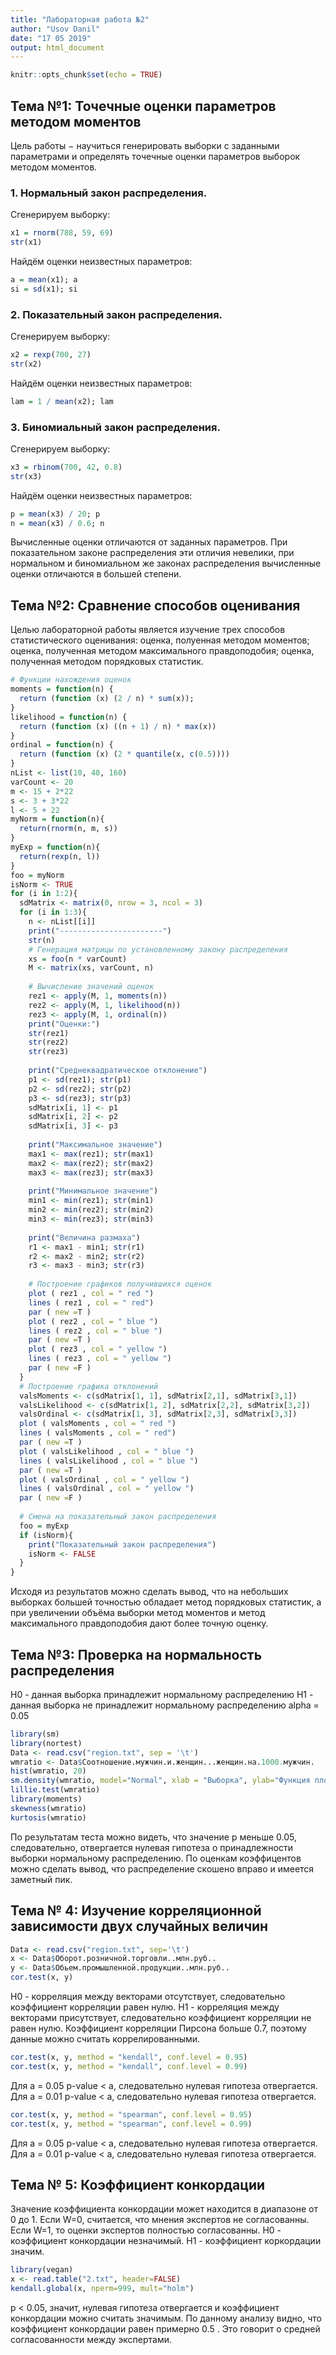 ```yaml
---
title: "Лабораторная работа №2"
author: "Usov Danil"
date: "17 05 2019"
output: html_document
---
```


```r
knitr::opts_chunk$set(echo = TRUE)
```
## Тема №1: Точечные оценки параметров методом моментов
Цель работы − научиться генерировать выборки с заданными параметрами и определять точечные оценки параметров выборок методом моментов.

### 1. Нормальный закон распределения.

Сгенерируем выборку:
```r
x1 = rnorm(788, 59, 69)
str(x1)
```
Найдём оценки неизвестных параметров:
```r
a = mean(x1); a
si = sd(x1); si
```

### 2. Показательный закон распределения.

Сгенерируем выборку:
```r
x2 = rexp(700, 27)
str(x2)
```
Найдём оценки неизвестных параметров:
```r
lam = 1 / mean(x2); lam
```

### 3. Биномиальный закон распределения.

Сгенерируем выборку:
```r
x3 = rbinom(700, 42, 0.8)
str(x3)
```
Найдём оценки неизвестных параметров:
```r
p = mean(x3) / 20; p
n = mean(x3) / 0.6; n
```
Вычисленные оценки отличаются от заданных параметров. При показательном законе распределения эти отличия невелики, при нормальном и биномиальном же законах распределения вычисленные оценки отличаются в большей степени.

## Тема №2: Сравнение способов оценивания
Целью лабораторной работы является изучение трех способов статистического оценивания: оценка, полуенная методом моментов; оценка, полученная методом максимального правдоподобия; оценка, полученная методом порядковых статистик.
```r
# Функции нахождения оценок
moments = function(n) { 
  return (function (x) (2 / n) * sum(x));
}
likelihood = function(n) {
  return (function (x) ((n + 1) / n) * max(x))
}
ordinal = function(n) {
  return (function (x) (2 * quantile(x, c(0.5))))
}
nList <- list(10, 40, 160)
varCount <- 20
m <- 15 + 2*22
s <- 3 + 3*22
l <- 5 + 22
myNorm = function(n){
  return(rnorm(n, m, s))
}
myExp = function(n){
  return(rexp(n, l))
}
foo = myNorm
isNorm <- TRUE
for (i in 1:2){
  sdMatrix <- matrix(0, nrow = 3, ncol = 3)
  for (i in 1:3){
    n <- nList[[i]]
    print("-----------------------")
    str(n)
    # Генерация матрицы по установленному закону распределения
    xs = foo(n * varCount)
    M <- matrix(xs, varCount, n)
    
    # Вычисление значений оценок
    rez1 <- apply(M, 1, moments(n))
    rez2 <- apply(M, 1, likelihood(n))
    rez3 <- apply(M, 1, ordinal(n))
    print("Оценки:")
    str(rez1)
    str(rez2)
    str(rez3)
    
    print("Среднеквадратическое отклонение")
    p1 <- sd(rez1); str(p1)
    p2 <- sd(rez2); str(p2)
    p3 <- sd(rez3); str(p3)
    sdMatrix[i, 1] <- p1
    sdMatrix[i, 2] <- p2
    sdMatrix[i, 3] <- p3
    
    print("Максимальное значение")
    max1 <- max(rez1); str(max1)
    max2 <- max(rez2); str(max2)
    max3 <- max(rez3); str(max3)
    
    print("Минимальное значение")
    min1 <- min(rez1); str(min1)
    min2 <- min(rez2); str(min2)
    min3 <- min(rez3); str(min3)
    
    print("Величина размаха")
    r1 <- max1 - min1; str(r1)
    r2 <- max2 - min2; str(r2)
    r3 <- max3 - min3; str(r3)
    
    # Построение графиков получившихся оценок
    plot ( rez1 , col = " red ")
    lines ( rez1 , col = " red")
    par ( new =T )
    plot ( rez2 , col = " blue ")
    lines ( rez2 , col = " blue ")
    par ( new =T )
    plot ( rez3 , col = " yellow ")
    lines ( rez3 , col = " yellow ")
    par ( new =F )
  }
  # Построение графика отклонений
  valsMoments <- c(sdMatrix[1, 1], sdMatrix[2,1], sdMatrix[3,1])
  valsLikelihood <- c(sdMatrix[1, 2], sdMatrix[2,2], sdMatrix[3,2])
  valsOrdinal <- c(sdMatrix[1, 3], sdMatrix[2,3], sdMatrix[3,3])
  plot ( valsMoments , col = " red ")
  lines ( valsMoments , col = " red")
  par ( new =T )
  plot ( valsLikelihood , col = " blue ")
  lines ( valsLikelihood , col = " blue ")
  par ( new =T )
  plot ( valsOrdinal , col = " yellow ")
  lines ( valsOrdinal , col = " yellow ")
  par ( new =F )
  
  # Смена на показательный закон распределения
  foo = myExp
  if (isNorm){
    print("Показательный закон распределения")
    isNorm <- FALSE
  }
}
```

Исходя из результатов можно сделать вывод, что на небольших выборках большей точностью обладает метод порядковых статистик, а при увеличении объёма выборки метод моментов и метод максимального правдоподобия дают более точную оценку.

## Тема №3: Проверка на нормальность распределения

H0 - данная выборка  принадлежит нормальному распределению
H1 - данная выборка  не принадлежит нормальному распределению
alpha = 0.05
```r
library(sm)
library(nortest)
Data <- read.csv("region.txt", sep = '\t')
wmratio <- Data$Соотношение.мужчин.и.женщин...женщин.на.1000.мужчин.
hist(wmratio, 20)
sm.density(wmratio, model="Normal", xlab = "Выборка", ylab="Функция плотности распределения")
lillie.test(wmratio)
library(moments)
skewness(wmratio)
kurtosis(wmratio)
```
По результатам теста можно видеть, что значение p меньше 0.05, следовательно, отвергается нулевая гипотеза о принадлежности выборки нормальному распределению. По оценкам коэффицентов можно сделать вывод, что распределение скошено вправо и имеется заметный пик.


## Тема № 4: Изучение корреляционной зависимости двух случайных величин

```r
Data <- read.csv("region.txt", sep='\t')
x <- Data$Оборот.розничной.торговли..млн.руб..
y <- Data$Обьем.промышленной.продукции..млн.руб..
cor.test(x, y)
```
H0 - корреляция между векторами отсутствует, следовательно коэффициент корреляции равен нулю.
H1 - корреляция между векторами присутствует, следовательно коэффициент корреляции не равен нулю.
Коэффициент корреляции Пирсона больше 0.7, поэтому данные можно считать коррелированными.

```r
cor.test(x, y, method = "kendall", conf.level = 0.95)
cor.test(x, y, method = "kendall", conf.level = 0.99)
```

Для a = 0.05 p-value < a, следовательно нулевая гипотеза отвергается.
Для a = 0.01 p-value < a, следовательно нулевая гипотеза отвергается.

```r
cor.test(x, y, method = "spearman", conf.level = 0.95)
cor.test(x, y, method = "spearman", conf.level = 0.99)
```
Для a = 0.05 p-value < a, следовательно нулевая гипотеза отвергается.
Для a = 0.01 p-value < a, следовательно нулевая гипотеза отвергается.

## Тема № 5: Коэффициент конкордации

Значение коэффициента конкордации может находится в диапазоне от 0 до 1. Если W=0, считается, что мнения экспертов не согласованны. Если W=1, то оценки экспертов полностью согласованны.
H0 - коэффициент конкордации незначимый.
H1 - коэффициент коркордации значим.
```r
library(vegan)
x <- read.table("2.txt", header=FALSE)
kendall.global(x, nperm=999, mult="holm")
```
p < 0.05, значит, нулевая гипотеза отвергается и коэффициент конкордации можно считать значимым.
По данному анализу видно, что коэффициент конкордации равен примерно 0.5 . Это говорит о средней согласованности между экспертами.